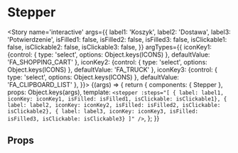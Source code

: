 

<Meta title='atoms/Stepper' component={Stepper} />

# Stepper
<Story name='interactive'
	   args={{
		   label1: 'Koszyk',
		   label2: 'Dostawa',
		   label3: 'Potwierdzenie',
		   isFilled1: false,
		   isFilled2: false,
		   isFilled3: false,
		   isClickable1: false,
		   isClickable2: false,
		   isClickable3: false,
	   }}
	   argTypes={{
		   iconKey1: {control: { type: 'select', options: Object.keys(ICONS) }, defaultValue: 'FA_SHOPPING_CART' },
		   iconKey2: {control: { type: 'select', options: Object.keys(ICONS) }, defaultValue: 'FA_TRUCK' },
		   iconKey3: {control: { type: 'select', options: Object.keys(ICONS) }, defaultValue: 'FA_CLIPBOARD_LIST' },
	   }}>
	{(args) => {
		return {
			components: { Stepper },
			props: Object.keys(args),
			template: `<stepper :steps="[
    	{ label: label1, iconKey: iconKey1, isFilled: isFilled1, isClickable: isClickable1},
    	{ label: label2, iconKey: iconKey2, isFilled: isFilled2, isClickable: isClickable2},
    	{ label: label3, iconKey: iconKey3, isFilled: isFilled3, isClickable: isClickable3}
    ]" />`,
		};
	}}
</Story>

## Props
<Props of={Stepper} />